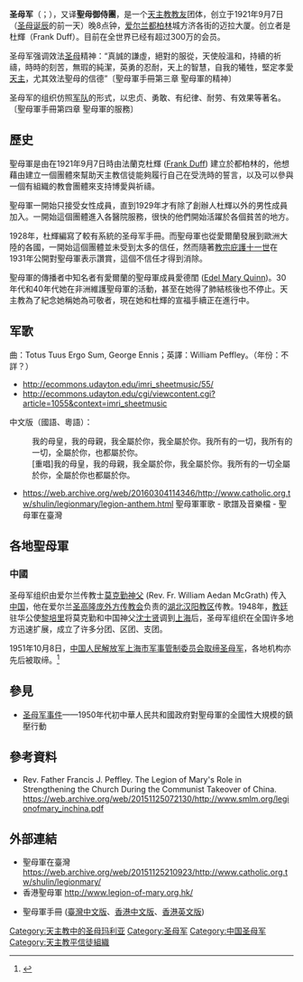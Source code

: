 {{Link style|time=2015-12-13T13:00:15+00:00}}
'''圣母军'''（{{lang-la|'''Legio Mariae'''}}；{{lang-en|'''Legion of Mary'''}}），又译'''聖母御侍團'''，是一个[[天主教|天主教]][[教友|教友]]团体，创立于1921年9月7日（[[:en:Nativity_of_Mary|圣母诞辰]]的前一天）晚8点钟，[[爱尔兰|爱尔兰]][[都柏林|都柏林]]城方济各街的迈拉大厦。创立者是杜輝（Frank Duff）。目前在全世界已经有超过300万的会员。

圣母军强调效法[[圣母|圣母]]精神：“真誠的謙虛，絕對的服從，天使般溫和，持續的祈禱，時時的刻苦，無瑕的純潔，英勇的忍耐，天上的智慧，自我的犧牲，堅定孝愛[[天主|天主]]，尤其效法聖母的信德”〔聖母軍手冊第三章 聖母軍的精神〕

圣母军的组织仿照[[军队|军队]]的形式，以忠贞、勇敢、有纪律、耐劳、有效果等著名。〔聖母軍手冊第四章 聖母軍的服務〕

==歷史==
聖母軍是由在1921年9月7日時由法蘭克杜輝 ([[:en:Frank_Duff|Frank Duff]]) 建立於都柏林的，他想藉由建立一個團體來幫助天主教信徒能夠履行自己在受洗時的誓言，以及可以參與一個有組織的教會團體來支持博愛與祈禱。

聖母軍一開始只接受女性成員，直到1929年才有除了創辦人杜輝以外的男性成員加入。一開始這個團體進入各醫院服務，很快的他們開始活躍於各個貧苦的地方。 

1928年，杜輝編寫了較有系統的圣母军手冊。而聖母軍也從愛爾蘭發展到歐洲大陸的各國，一開始這個團體並未受到太多的信任，然而隨著[[教宗庇護十一世|教宗庇護十一世]]在1931年公開對聖母軍表示讚賞，這個不信任才得到消除。

聖母軍的傳播者中知名者有愛爾蘭的聖母軍成員愛德閨 ([[:en:Edel_Mary_Quinn|Edel Mary Quinn]])。30年代和40年代她在非洲維護聖母軍的活動，甚至在她得了肺結核後也不停止。天主教為了紀念她稱她為可敬者，現在她和杜輝的宣福手續正在進行中。

== 军歌 ==

曲：Totus Tuus Ergo Sum, George Ennis；英譯：William Peffley。（年份：不詳？）

* http://ecommons.udayton.edu/imri_sheetmusic/55/{{Wayback|url=http://ecommons.udayton.edu/imri_sheetmusic/55/ |date=20160304100402 }}
* http://ecommons.udayton.edu/cgi/viewcontent.cgi?article=1055&context=imri_sheetmusic{{Wayback|url=http://ecommons.udayton.edu/cgi/viewcontent.cgi?article=1055&context=imri_sheetmusic |date=20151125083409 }}

中文版（國語、粵語）：

: 我的母皇，我的母親，我全屬於你，我全屬於你。我所有的一切，我所有的一切，全屬於你，也都屬於你。
: [重唱]我的母皇，我的母親，我全屬於你，我全屬於你。我所有的一切全屬於你，全屬於你也都屬於你。

* https://web.archive.org/web/20160304114346/http://www.catholic.org.tw/shulin/legionmary/legion-anthem.html 聖母軍軍歌 - 歌譜及音樂檔 - 聖母軍在臺灣

==各地聖母軍==

===中國===
圣母军组织由爱尔兰传教士[[莫克勤|莫克勤]][[神父|神父]] (Rev. Fr. William Aedan McGrath) 传入[[中国|中国]]，他在爱尔兰[[圣高隆庞外方传教会|圣高隆庞外方传教会]]负责的[[湖北|湖北]][[汉阳教区|汉阳教区]]传教。1948年，[[教廷|教廷]]驻华公使[[黎培里|黎培里]]将莫克勤和中国神父[[沈士贤|沈士贤]]调到[[上海|上海]]后，圣母军组织在全国许多地方迅速扩展，成立了许多分团、区团、支团。

1951年10月8日，[[中国人民解放军上海市军事管制委员会|中国人民解放军上海市军事管制委员会]][[圣母军事件|取缔圣母军]]，各地机构亦先后被取缔。<ref>{{cite book |author=上海市公安局公安史志编纂委员会 |date=1997年12月 |title=上海公安志 |url=http://www.shtong.gov.cn/newsite/node2/node2245/node4476/index.html |chapter=第二编：惩治反革命罪犯，第四章：打击以宗教作掩护的反革命分子 |chapter-url=http://www.shtong.gov.cn/newsite/node2/node2245/node4476/node58282/node59920/index.html |publisher=上海社会科学院出版社 |isbn=7-80618-377-9 |access-date=2015-11-24 |archive-date=2020-02-21 |archive-url=https://web.archive.org/web/20200221015539/http://www.shtong.gov.cn/Newsite/node2/node2245/node4476/index.html |dead-url=no }}</ref>

{{Fact|中國聖母軍有五個支團，分別是 IHM. (Immaculate Heart of Mary)、MOR (Mother of Our Redeemer)、OLF (Our Lady of Fatima)、結約之櫃 (Ark of Covenant)和中華母后 (Queen of China)。|time=2015-11-24T09:31:54+00:00}}

==參見==
* [[圣母军事件|圣母军事件]]——1950年代初中華人民共和國政府對聖母軍的全國性大規模的鎮壓行動

==參考資料==
{{reflist}}

* Rev. Father Francis J. Peffley.  The Legion of Mary's Role in Strengthening the Church During the Communist Takeover of China.  https://web.archive.org/web/20151125072130/http://www.smlm.org/legionofmary_inchina.pdf

==外部連結==
* 聖母軍在臺灣 https://web.archive.org/web/20151125210923/http://www.catholic.org.tw/shulin/legionmary/
* 香港聖母軍 http://www.legion-of-mary.org.hk/{{Wayback|url=http://www.legion-of-mary.org.hk/ |date=20200120224738 }}

* 聖母軍手冊 ([https://web.archive.org/web/20160304054848/http://www.catholic.org.tw/shulin/legionmary/manual.html 臺灣中文版]、[http://www.legion-of-mary.org.hk/03_Reading/Handbook/Handbook.html 香港中文版]{{Wayback|url=http://www.legion-of-mary.org.hk/03_Reading/Handbook/Handbook.html |date=20200120224743 }}、[https://web.archive.org/web/20160506215248/http://www.legion-of-mary.org.hk/03_Reading/Handbook/Ehandbook.html 香港英文版])


[[Category:天主教中的圣母玛利亚|Category:天主教中的圣母玛利亚]]
[[Category:圣母军|Category:圣母军]]
[[Category:中国圣母军|Category:中国圣母军]]
[[Category:天主教平信徒組織|Category:天主教平信徒組織]]